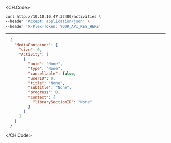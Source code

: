 
<CH.Code>
```bash Example Request
curl http://10.10.10.47:32400/activities \
--header 'Accept: application/json' \
--header 'X-Plex-Token: YOUR_API_KEY_HERE'
```
---

```json Example Response
  {
    "MediaContainer": {
      "size": 0,
      "Activity": [
        {
          "uuid": "None",
          "type": "None",
          "cancellable": false,
          "userID": 0,
          "title": "None",
          "subtitle": "None",
          "progress": 0,
          "Context": {
            "librarySectionID": "None"
          }
        }
      ]
    }
  }
```
</CH.Code>
